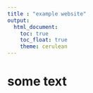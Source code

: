 ```yaml
---
title : "example website"
output:
  html_document:
    toc: true
    toc_float: true
    theme: cerulean
---
```


# some text